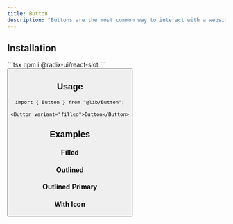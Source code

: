 ```yaml
---
title: Button
description: "Buttons are the most common way to interact with a website."
---
```



<Story component="button" story="filled"/>

## Installation
<Steps>
    <Step title={depsStepTitle}>
        ```tsx
        npm i @radix-ui/react-slot
        ```
    </Step>
    <Step title={codeStepTitle}>
        <Button/>
    </Step>
    <Step title={updateStepTitle}></Step>
</Steps>

## Usage
```tsx
import { Button } from "@lib/Button";

<Button variant="filled">Button</Button>
```

## Examples

### Filled
<Story component="button" story="filled"/>

### Outlined
<Story component="button" story="outlined"/>

### Outlined Primary
<Story component="button" story="outlined-primary"/>

### With Icon
<Story component="button" story="icon"/>

